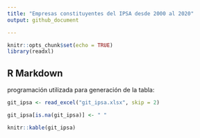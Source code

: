 ```yaml
---
title: "Empresas constituyentes del IPSA desde 2000 al 2020"
output: github_document

---
```


```r
knitr::opts_chunk$set(echo = TRUE)
library(readxl)

```

## R Markdown

programación utilizada para generación de la tabla:

```r
git_ipsa <- read_excel("git_ipsa.xlsx", skip = 2)

git_ipsa[is.na(git_ipsa)] <- " "

knitr::kable(git_ipsa)

```
